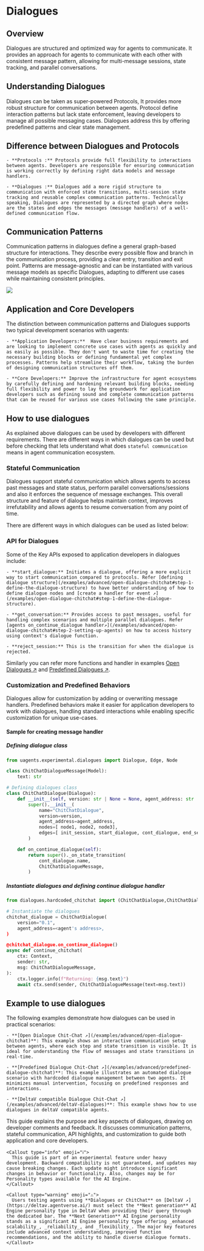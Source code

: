
# Dialogues

## Overview

Dialogues are structured and optimized way for agents to communicate. It provides an approach for agents to communicate with each other with consistent message pattern, allowing for multi-message sessions, state tracking, and parallel conversations. 

## Understanding Dialogues

Dialogues can be taken as super-powered Protocols, It provides more robust structure for communication between agents. Protocol define interaction patterns but lack state enforcement, leaving developers to manage all possible messaging cases. Dialogues address this by offering predefined patterns and clear state management.

## Difference between Dialogues and Protocols

    - **Protocols :** Protocols provide full flexibility to interactions between agents. Developers are responsible for ensuring communication is working correctly by defining right data models and message handlers. 

    - **Dialogues :** Dialogues add a more rigid structure to communication with enforced state transitions, multi-session state tracking and reusable complex communication patterns. Technically speaking, Dialogues are represented by a directed graph where nodes are the states and edges the messages (message handlers) of a well-defined communication flow.

## Communication Patterns

Communication patterns in dialogues define a general graph-based structure for interactions. They describe every possible flow and branch in the communication process, providing a clear entry, transition and exit point. Patterns are message-agnostic and can be instantiated with various message models as specific Dialogues, adapting to different use cases while maintaining consistent principles.

![](src/images/guides/dialogues/dialogues.png)

## Application and Core Developers

The distinction between communication patterns and Dialogues supports two typical development scenarios with uagents:

    - **Application Developers:**  Have clear business requirements and are looking to implement concrete use cases with agents as quickly and as easily as possible. They don't want to waste time for creating the necessary building blocks or defining fundamental yet complex processes. Patterns help streamline their workflow, taking the burden of designing communication structures off them.

    - **Core Developers:** Improve the infrastructure for agent ecosystems by carefully defining and hardening relevant building blocks, needing full flexibility and power to lay the groundwork for application developers such as defining sound and complete communication patterns that can be reused for various use cases following the same principle.

## How to use dialogues

As explained above dialogues can be used by developers with different requirements. There are different ways in which dialogues can be used but before checking that lets understand what does `stateful communication` means in agent communication ecosystem.

### Stateful Communication

Dialogues support stateful communication which allows agents to access past messages and state status, perform parallel conversations/sessions and also it enforces the sequence of message exchanges. This overall structure and feature of dialogue helps maintain context, improves irrefutability and allows agents to resume conversation from any point of time.

There are different ways in which dialogues can be used as listed below:

### API for Dialogues

Some of the Key APIs exposed to application developers in dialogues include:

    - **start_dialogue:** Initiates a dialogue, offering a more explicit way to start communication compared to protocols. Refer [defining dialogue structure](/examples/advanced/open-dialogue-chitchat#step-1-define-the-dialogue-structure) to have better understanding of how to define dialogue nodes and [create a handler for event ↗️](/examples/open-dialogue-chitchat#step-1-define-the-dialogue-structure).

    - **get_conversation:** Provides access to past messages, useful for handling complex scenarios and multiple parallel dialogues. Refer [agents on_continue_dialogue handler↗️](/examples/advanced/open-dialogue-chitchat#step-2-setting-up-agents) on how to access history using context's dialogue function.

    - **reject_session:** This is the transition for when the dialogue is rejected.

Similarly you can refer more functions and handler in examples [Open Dialogues ↗️](/examples/advanced/open-dialogue-chitchat) and [Predefined Dialogues ↗️](/examples/advanced/predefined-dialogue-chitchat).

### Customization and Predefined Behaviors

Dialogues allow for customization by adding or overwriting message handlers. Predefined behaviors make it easier for application developers to work with dialogues, handling standard interactions while enabling specific customization for unique use-cases.

#### Sample for creating message handler

##### Defining dialogue class

```python copy
from uagents.experimental.dialogues import Dialogue, Edge, Node

class ChitChatDialogueMessage(Model):
    text: str

# Defining dialogues class
class ChitChatDialogue(Dialogue):
    def __init__(self, version: str | None = None, agent_address: str | None = None) -> None:
        super().__init__(
            name="ChitChatDialogue",
            version=version,
            agent_address=agent_address,
            nodes=[ node1, node2, node3],
            edges=[ init_session, start_dialogue, cont_dialogue, end_session],
        )

    def on_continue_dialogue(self):
        return super()._on_state_transition(
            cont_dialogue.name,
            ChitChatDialogueMessage,
        )
```

##### Instantiate dialogues and defining continue dialogue handler

```python copy
from dialogues.hardcoded_chitchat import (ChitChatDialogue,ChitChatDialogueMessage)

# Instantiate the dialogues
chitchat_dialogue = ChitChatDialogue(
    version="0.1",
    agent_address=<agent's address>,
)

@chitchat_dialogue.on_continue_dialogue()
async def continue_chitchat(
    ctx: Context,
    sender: str,
    msg: ChitChatDialogueMessage,
):
    ctx.logger.info(f"Returning: {msg.text}")
    await ctx.send(sender, ChitChatDialogueMessage(text=msg.text))
```

## Example to use dialogues

The following examples demonstrate how dialogues can be used in practical scenarios:

    - **[Open Dialogue Chit-Chat ↗️](/examples/advanced/open-dialogue-chitchat)**: This example shows an interactive communication setup between agents, where each step and state transition is visible. It is ideal for understanding the flow of messages and state transitions in real-time.

    - **[Predefined Dialogue Chit-Chat ↗️](/examples/advanced/predefined-dialogue-chitchat)**: This example illustrates an automated dialogue scenario with hardcoded dialogue management between two agents. It minimizes manual intervention, focusing on predefined responses and interactions.

    - **[DeltaV compatible Dialogue Chit-Chat ↗️](/examples/advanced/deltaV-dialogues)**: This example shows how to use dialogues in deltaV compatible agents.

This guide explains the purpose and key aspects of dialogues, drawing on developer comments and feedback. It discusses communication patterns, stateful communication, API highlights, and customization to guide both application and core developers.

    <Callout type="info" emoji="ℹ️">
      This guide is part of an experimental feature under heavy development. Backward compatibility is not guaranteed, and updates may cause breaking changes. Each update might introduce significant changes in behavior or functionality. Also, changes may be for Personality types available for the AI Engine.
    </Callout>

    <Callout type="warning" emoji="⚠️">
      Users testing agents using **Dialogues or ChitChat** on [DeltaV ↗️](https://deltav.agentverse.ai/) must select the **Next generation** AI Engine personality type in DeltaV when providing their query through the dedicated bar. The **Next Generation** AI Engine personality stands as a significant AI Engine personality type offering _enhanced scalability_, _reliability_, and _flexibility_. The major key features include advanced context understanding, improved function recommendations, and the ability to handle diverse dialogue formats.
    </Callout>
